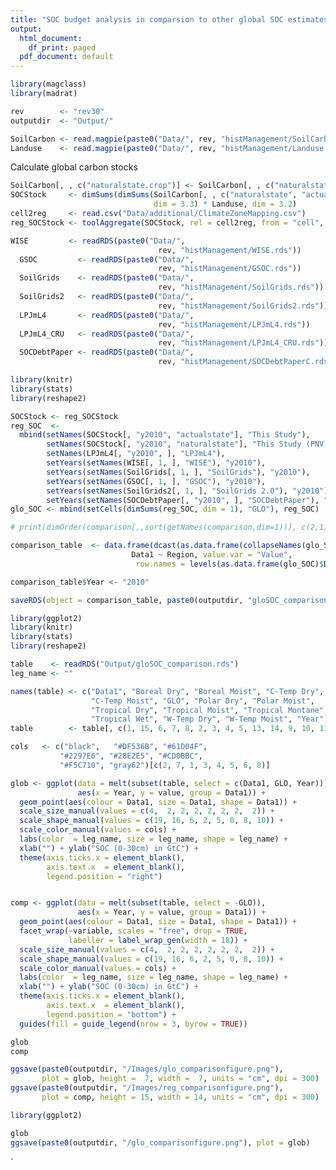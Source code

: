 ```yaml
---
title: "SOC budget analysis in comparsion to other global SOC estimates"
output:
  html_document:
    df_print: paged
  pdf_document: default
---
```


```r
library(magclass)
library(madrat)

rev        <- "rev30"
outputdir  <- "Output/"

SoilCarbon <- read.magpie(paste0("Data/", rev, "histManagement/SoilCarbon.rds"))
Landuse    <- read.magpie(paste0("Data/", rev, "histManagement/Landuse.rds"))
```


Calculate global carbon stocks

```r

SoilCarbon[, , c("naturalstate.crop")] <- SoilCarbon[, , c("naturalstate.natveg")]
SOCStock     <- dimSums(dimSums(SoilCarbon[, , c("naturalstate", "actualstate")],
                                dim = 3.3) * Landuse, dim = 3.2)
cell2reg     <- read.csv("Data/additional/ClimateZoneMapping.csv")
reg_SOCStock <- toolAggregate(SOCStock, rel = cell2reg, from = "cell", to = "IPCC")
```


```r

WISE         <- readRDS(paste0("Data/",
                                 rev, "histManagement/WISE.rds"))
  GSOC         <- readRDS(paste0("Data/",
                                 rev, "histManagement/GSOC.rds"))
  SoilGrids    <- readRDS(paste0("Data/",
                                 rev, "histManagement/SoilGrids.rds"))
  SoilGrids2   <- readRDS(paste0("Data/",
                                 rev, "histManagement/SoilGrids2.rds"))
  LPJmL4       <- readRDS(paste0("Data/",
                                 rev, "histManagement/LPJmL4.rds"))
  LPJmL4_CRU   <- readRDS(paste0("Data/",
                                 rev, "histManagement/LPJmL4_CRU.rds"))
  SOCDebtPaper <- readRDS(paste0("Data/",
                                 rev, "histManagement/SOCDebtPaperC.rds"))

library(knitr)
library(stats)
library(reshape2)

SOCStock <- reg_SOCStock
reg_SOC  <-
  mbind(setNames(SOCStock[, "y2010", "actualstate"], "This Study"),
        setNames(SOCStock[, "y2010", "naturalstate"], "This Study (PNV)"),
        setNames(LPJmL4[, "y2010", ], "LPJmL4"),
        setYears(setNames(WISE[, 1, ], "WISE"), "y2010"),
        setYears(setNames(SoilGrids[, 1, ], "SoilGrids"), "y2010"),
        setYears(setNames(GSOC[, 1, ], "GSOC"), "y2010"),
        setYears(setNames(SoilGrids2[, 1, ], "SoilGrids 2.0"), "y2010"),
        setYears(setNames(SOCDebtPaper[, "y2010", ], "SOCDebtPaper"), "y2010"))
glo_SOC <- mbind(setCells(dimSums(reg_SOC, dim = 1), "GLO"), reg_SOC)

# print(dimOrder(comparison[,,sort(getNames(comparison,dim=1))], c(2,1)))

comparison_table  <- data.frame(dcast(as.data.frame(collapseNames(glo_SOC / 1000)),
                           Data1 ~ Region, value.var = "Value",
                            row.names = levels(as.data.frame(glo_SOC)$Data1)))

comparison_table$Year <- "2010"

saveRDS(object = comparison_table, paste0(outputdir, "gloSOC_comparison.rds"))
```


```r
library(ggplot2)
library(knitr)
library(stats)
library(reshape2)

table    <- readRDS("Output/gloSOC_comparison.rds")
leg_name <- ""

names(table) <- c("Data1", "Boreal Dry", "Boreal Moist", "C-Temp Dry",
                  "C-Temp Moist", "GLO", "Polar Dry", "Polar Moist",
                  "Tropical Dry", "Tropical Moist", "Tropical Montane",
                  "Tropical Wet", "W-Temp Dry", "W-Temp Moist", "Year")
table        <- table[, c(1, 15, 6, 7, 8, 2, 3, 4, 5, 13, 14, 9, 10, 11, 12)]

cols   <- c("black",   "#DF536B", "#61D04F",
           "#2297E6", "#28E2E5", "#CD0BBC",
           "#F5C710", "gray62")[c(2, 7, 1, 3, 4, 5, 6, 8)]

glob <- ggplot(data = melt(subset(table, select = c(Data1, GLO, Year))),
               aes(x = Year, y = value, group = Data1)) +
  geom_point(aes(colour = Data1, size = Data1, shape = Data1)) +
  scale_size_manual(values = c(4,  2, 2, 2, 2, 2, 2,  2)) +
  scale_shape_manual(values = c(19, 16, 6, 2, 5, 0, 8, 10)) +
  scale_color_manual(values = cols) +
  labs(color  = leg_name, size = leg_name, shape = leg_name) +
  xlab("") + ylab("SOC (0-30cm) in GtC") +
  theme(axis.ticks.x = element_blank(),
        axis.text.x  = element_blank(),
        legend.position = "right")


comp <- ggplot(data = melt(subset(table, select = -GLO)),
               aes(x = Year, y = value, group = Data1)) +
  geom_point(aes(colour = Data1, size = Data1, shape = Data1)) +
  facet_wrap(~variable, scales = "free", drop = TRUE,
             labeller = label_wrap_gen(width = 18)) +
  scale_size_manual(values = c(4,  2, 2, 2, 2, 2, 2,  2)) +
  scale_shape_manual(values = c(19, 16, 6, 2, 5, 0, 8, 10)) +
  scale_color_manual(values = cols) +
  labs(color  = leg_name, size = leg_name, shape = leg_name) +
  xlab("") + ylab("SOC (0-30cm) in GtC") +
  theme(axis.ticks.x = element_blank(),
        axis.text.x  = element_blank(),
        legend.position = "bottom") +
  guides(fill = guide_legend(nrow = 3, byrow = TRUE))

glob
comp

ggsave(paste0(outputdir, "/Images/glo_comparisonfigure.png"),
       plot = glob, height =  7, width =  7, units = "cm", dpi = 300)
ggsave(paste0(outputdir, "/Images/reg_comparisonfigure.png"),
       plot = comp, height = 15, width = 14, units = "cm", dpi = 300)
```


```r
library(ggplot2)

glob
ggsave(paste0(outputdir, "/glo_comparisonfigure.png"), plot = glob)
```
`
